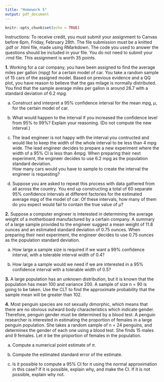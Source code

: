 ```yaml
---
title: "Homework 5"
output: pdf_document
---
```


```r
knitr::opts_chunk$set(echo = TRUE)
```

Instructions: To receive credit, you must submit your assignment to Canvas before 6pm, Friday, February 28th. The file submission must be a knitted .pdf or .html file, made using RMarkdown. The code you used to answer the questions should be included in your file. You do not need to submit your .rmd file. This assignment is worth 35 points.

**1.** Working for a car company, you have been assigned to find the average miles per gallon (mpg) for a certain model of car. You take a random sample of 15 cars of the assigned model. Based on previous evidence and a QQ plot, you have reason to believe that the gas milage is normally distributed. You find that the sample average miles per gallon is around 26.7 with a standard deviation of 6.2 mpg.

  (a) Construct and interpret a 95\% confidence interval for the mean mpg, $\mu$, for the certain model of car.
    
  (b) What would happen to the interval if you increased the confidence level from 95\% to 99\%? Explain your reasoning. (Do not compute the new interval.)
    
  (c) The lead engineer is not happy with the interval you contructed and would like to keep the width of the whole interval to be less than 4 mpg wide. The lead engineer decides to prepare a new experiment where the width of a $95\%$ CI is less than 4mpg. When preparing their next experiment, the engineer decides to use 6.2 mpg as the population standard deviation.  
How many cars would you have to sample to create the interval the engineer is requesting? 

  (d) Suppose you are asked to repeat this process with data gathered from all across the country. You end up constructing a total of 60 separate 95\% confidence intervals at different factories for the estimated average mpg of the model of car. Of these intervals, how many of them do you expect would fail to contain the true value of $\mu$?


**2.** Suppose a computer engineer is interested in determining the average weight of a motherboard manufactured by a certain company. A summary of a large sample provided to the engineer suggest a mean weight of 11.8 ounces and an estimated standard deviation of 0.75 ounces. When preparing their next experiment, the engineer decides to use 0.75 ounces as the population standard deviation.

  (a) How large a sample size is required if we want a 99\% confidence interval, with a tolerable interval width of 0.4?

  (b) How large a sample would we need if we are interested in a 95\% confidence interval with a tolerable width of 0.5?

**3.** A large population has an unknown distribution, but it is known that the population has mean 100 and variance 200. A sample of size n = 90 is going to be taken. Use the CLT to find the approximate probability that the sample mean will be greater than 102.

**4.** Most penguin species are not sexually dimorphic, which means that there are no obvious outward body characteristics which indicate gender. Therefore, penguin gender must be determined by a blood test. A penguin researcher is interested in estimating the proportion of females in a large penguin population. She takes a random sample of n = 24 penguins, and determines the gender of each one using a blood test. She finds 15 males and 9 females. Let $\pi$ be the proportion of females in the population.

  (a) Compute a numerical point estimate of $\pi$.
    
  (b) Compute the estimated standard error of the estimate.
    
  (c) Is it possible to compute a 95\% CI for $\pi$ using the normal approximation in this case? If it is possible, explain why, and make the CI. If it is not possible, explain why not.


